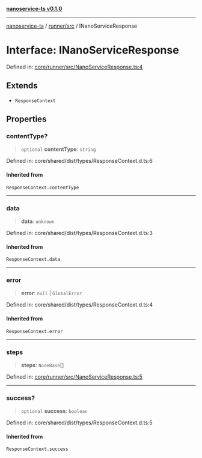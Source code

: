 [**nanoservice-ts v0.1.0**](/docs/ref/README)

***

[nanoservice-ts](/docs/ref/README) / [runner/src](/docs/ref/runner/src/README) / INanoServiceResponse

# Interface: INanoServiceResponse

Defined in: [core/runner/src/NanoServiceResponse.ts:4](https://github.com/deskree-inc/nanoservice-ts/blob/3ff7c6796e400e5bcd826090854040c1559068d4/core/runner/src/NanoServiceResponse.ts#L4)

## Extends

- `ResponseContext`

## Properties

### contentType?

> `optional` **contentType**: `string`

Defined in: core/shared/dist/types/ResponseContext.d.ts:6

#### Inherited from

`ResponseContext.contentType`

***

### data

> **data**: `unknown`

Defined in: core/shared/dist/types/ResponseContext.d.ts:3

#### Inherited from

`ResponseContext.data`

***

### error

> **error**: `null` \| `GlobalError`

Defined in: core/shared/dist/types/ResponseContext.d.ts:4

#### Inherited from

`ResponseContext.error`

***

### steps

> **steps**: `NodeBase`[]

Defined in: [core/runner/src/NanoServiceResponse.ts:5](https://github.com/deskree-inc/nanoservice-ts/blob/3ff7c6796e400e5bcd826090854040c1559068d4/core/runner/src/NanoServiceResponse.ts#L5)

***

### success?

> `optional` **success**: `boolean`

Defined in: core/shared/dist/types/ResponseContext.d.ts:5

#### Inherited from

`ResponseContext.success`
